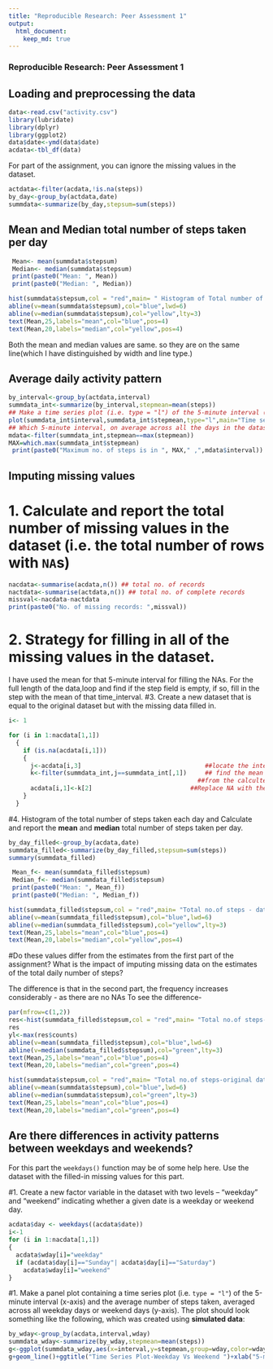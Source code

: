 ```yaml
---
title: "Reproducible Research: Peer Assessment 1"
output: 
  html_document:
    keep_md: true
---
```

### Reproducible Research: Peer Assessment 1

## Loading and preprocessing the data
```r
data<-read.csv("activity.csv")
library(lubridate)
library(dplyr)
library(ggplot2)
data$date<-ymd(data$date)
acdata<-tbl_df(data)
```
For  part of the assignment, you can ignore the missing values in the dataset.
```r
actdata<-filter(acdata,!is.na(steps))
by_day<-group_by(actdata,date)
summdata<-summarize(by_day,stepsum=sum(steps))
```
## Mean and Median total number of steps taken per day

 ```r
  Mean<- mean(summdata$stepsum)
  Median<- median(summdata$stepsum)
  print(paste0("Mean: ", Mean))
  print(paste0("Median: ", Median))
```
```r
hist(summdata$stepsum,col = "red",main= " Histogram of Total number of steps",xlab="Steps")
abline(v=mean(summdata$stepsum),col="blue",lwd=6)
abline(v=median(summdata$stepsum),col="yellow",lty=3)
text(Mean,25,labels="mean",col="blue",pos=4)
text(Mean,20,labels="median",col="yellow",pos=4)
```
Both the mean and median values are same. so they are on the same line(which I have distinguished by width and line type.)


## Average daily activity pattern
```r
by_interval<-group_by(actdata,interval)
summdata_int<-summarize(by_interval,stepmean=mean(steps))
## Make a time series plot (i.e. type = "l") of the 5-minute interval (x-axis) and the average number of steps taken, averaged across all days (y-axis)
plot(summdata_int$interval,summdata_int$stepmean,type="l",main="Time series plot",xlab="Time interval",ylab="average no. of steps taken") 
## Which 5-minute interval, on average across all the days in the dataset, contains the maximum number of steps?
mdata<-filter(summdata_int,stepmean==max(stepmean))
MAX=which.max(summdata_int$stepmean)
 print(paste0("Maximum no. of steps is in ", MAX," ,",mdata$interval))
```

   
## Imputing missing values

# 1. Calculate and report the total number of missing values in the dataset (i.e. the total number of rows with `NA`s)

```r
nacdata<-summarise(acdata,n()) ## total no. of records
nactdata<-summarise(actdata,n()) ## total no. of complete records
missval<-nacdata-nactdata
print(paste0("No. of missing records: ",missval))
```
  
# 2. Strategy for filling in all of the missing values in the dataset. 

 I have used the mean for that 5-minute interval for filling the NAs.
 For the full length of the data,loop and find if the step field is empty, if so, fill in the step with the mean of that time_interval.
 #3. Create a new dataset that is equal to the original dataset but with the missing data filled in.
 
```r

i<- 1

for (i in 1:nacdata[1,1])
  {
    if (is.na(acdata[i,1]))
    { 
      j<-acdata[i,3]                                  ##locate the interval 
      k<-filter(summdata_int,j==summdata_int[,1])     ## find the mean for that interval
                                                    ##from the calculted mean(locate it)      
      acdata[i,1]<-k[2]                           ##Replace NA with the corresponding mean value
    }
  }

```


#4. Histogram of the total number of steps taken each day and Calculate and report the **mean** and **median** total number of steps taken per day. 

```r
by_day_filled<-group_by(acdata,date)
summdata_filled<-summarize(by_day_filled,stepsum=sum(steps))
summary(summdata_filled)
```

 ```r
  Mean_f<- mean(summdata_filled$stepsum)
  Median_f<- median(summdata_filled$stepsum)
  print(paste0("Mean: ", Mean_f))
  print(paste0("Median: ", Median_f))
```
```r
hist(summdata_filled$stepsum,col = "red",main= "Total no.of steps - data imputed",xlab="Steps")
abline(v=mean(summdata_filled$stepsum),col="blue",lwd=6)
abline(v=median(summdata_filled$stepsum),col="yellow",lty=3)
text(Mean,25,labels="mean",col="blue",pos=4)
text(Mean,20,labels="median",col="yellow",pos=4)
```
 #Do these values differ from the estimates from the first part of the assignment? What is the impact of imputing missing data on the estimates of the total daily number of steps?

The difference is that in the second part, the frequency increases considerably - as there are no NAs
To see the difference-

```r
par(mfrow=c(1,2))
res<-hist(summdata_filled$stepsum,col = "red",main= "Total no.of steps-data imputed",xlab="Steps")
res
yl<-max(res$counts)
abline(v=mean(summdata_filled$stepsum),col="blue",lwd=6)
abline(v=median(summdata_filled$stepsum),col="green",lty=3)
text(Mean,25,labels="mean",col="blue",pos=4)
text(Mean,20,labels="median",col="green",pos=4)

hist(summdata$stepsum,col = "red",main= "Total no.of steps-original data",xlab="Steps",ylim=c(0,yl))
abline(v=mean(summdata$stepsum),col="blue",lwd=6)
abline(v=median(summdata$stepsum),col="green",lty=3)
text(Mean,25,labels="mean",col="blue",pos=4)
text(Mean,20,labels="median",col="green",pos=4)
```

## Are there differences in activity patterns between weekdays and weekends?
For this part the `weekdays()` function may be of some help here. Use
the dataset with the filled-in missing values for this part.

#1. Create a new factor variable in the dataset with two levels -- "weekday" and "weekend" indicating whether a given date is a weekday or weekend day.
```r
acdata$day <- weekdays((acdata$date))
i<-1
for (i in 1:nacdata[1,1])
{
  acdata$wday[i]="weekday"
  if (acdata$day[i]=="Sunday"| acdata$day[i]=="Saturday")
    acdata$wday[i]="weekend"
}
```

#1. Make a panel plot containing a time series plot (i.e. `type = "l"`) of the 5-minute interval (x-axis) and the average number of steps taken, averaged across all weekday days or weekend days (y-axis). The plot should look something like the following, which was created using **simulated data**:
```r
by_wday<-group_by(acdata,interval,wday)
summdata_wday<-summarize(by_wday,stepmean=mean(steps))
g<-ggplot(summdata_wday,aes(x=interval,y=stepmean,group=wday,color=wday))
g+geom_line()+ggtitle("Time Series Plot-Weekday Vs Weekend ")+xlab("5-min. time interval avg.")+ylab("Average number of steps taken")
```
